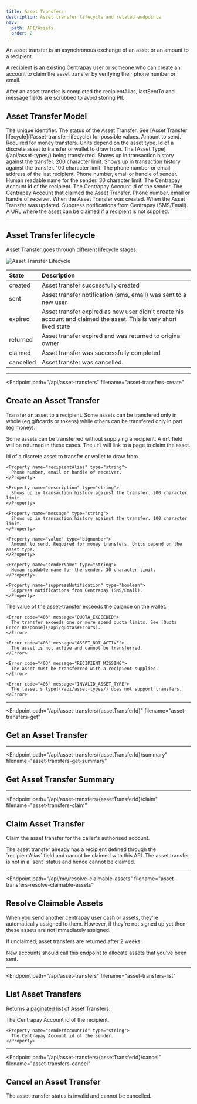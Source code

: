 ```yaml
---
title: Asset Transfers
description: Asset transfer lifecycle and related endpoints
nav:
  path: API/Assets
  order: 2
---
```



An asset transfer is an asynchronous exchange of an asset or an amount to a recipient.

A recipient is an existing Centrapay user or someone who can create an account to claim the asset transfer by verifying
their phone number or email.

After an asset transfer is completed the recipientAlias, lastSentTo and
message fields are scrubbed to avoid storing PII.

## Asset Transfer Model

<Properties>
  <Property name="id" type="string">
    The unique identifier.
  </Property>

  <Property name="status" type="string">
    The status of the Asset Transfer. See [Asset Transfer lifecycle](#asset-transfer-lifecycle) for possible values.
  </Property>

  <Property name="value" type="bignumber">
    Amount to send. Required for money transfers. Units depend on the asset type.
  </Property>

  <Property name="assetId" type="string">
    Id of a discrete asset to transfer or wallet to draw from.
  </Property>

  <Property name="assetType" type="string">
    The [Asset Type](/api/asset-types/) being transferred.
  </Property>

  <Property name="description" type="string">
    Shows up in transaction history against the transfer. 200 character limit.
  </Property>

  <Property name="message" type="string">
    Shows up in transaction history against the transfer. 100 character limit.
  </Property>

  <Property name="lastSentTo" type="string">
    The phone number or email address of the last recipient.
  </Property>

  <Property name="senderAlias" type="string">
    Phone number, email or handle of sender.
  </Property>

  <Property name="senderName" type="string">
    Human readable name for the sender. 30 character limit.
  </Property>

  <Property name="recipientAccountId" type="string">
    The Centrapay Account id of the recipient.
  </Property>

  <Property name="senderAccountId" type="string">
    The Centrapay Account id of the sender.
  </Property>

  <Property name="claimedByAccountId" type="string">
    The Centrapay Account that claimed the Asset Transfer.
  </Property>

  <Property name="recipientAlias" type="string">
    Phone number, email or handle of receiver.
  </Property>

  <Property name="createdAt" type="timestamp">
    When the Asset Transfer was created.
  </Property>

  <Property name="updatedAt" type="timestamp">
    When the Asset Transfer was updated.
  </Property>

  <Property name="suppressNotification" type="boolean">
    Suppress notifications from Centrapay (SMS/Email).
  </Property>

  <Property name="url" type="string">
    A URL where the asset can be claimed if a recipient is not supplied.
  </Property>
</Properties>

---

## Asset Transfer lifecycle

Asset Transfer goes through different lifecycle stages.

![Asset Transfer Lifecycle](/asset-lifecycle.png)

|   State   |                                                    Description                                                     |
| :-------- | :----------------------------------------------------------------------------------------------------------------- |
| created   | Asset transfer successfully created                                                                                |
| sent      | Asset transfer notification (sms, email) was sent to a new user                                                    |
| expired   | Asset transfer expired as new user didn't create his account and claimed the asset. This is very short lived state |
| returned  | Asset transfer expired and was returned to original owner                                                          |
| claimed   | Asset transfer was successfully completed                                                                          |
| cancelled | Asset transfer was cancelled.                                                                                      |

---


<Endpoint
  path="/api/asset-transfers"
  filename="asset-transfers-create"
>
  ## Create an Asset Transfer

  Transfer an asset to a recipient. Some assets can be transfered only in whole
  (eg giftcards or tokens) while others can be transfered only in part (eg money).

  Some assets can be transferred without supplying a recipient. A `url` field will be
  returned in these cases. The `url` will link to a page to claim the asset.

  <Properties>
    <Property name="assetId" type="string" required>
      Id of a discrete asset to transfer or wallet to draw from.
    </Property>

    <Property name="recipientAlias" type="string">
      Phone number, email or handle of receiver.
    </Property>

    <Property name="description" type="string">
      Shows up in transaction history against the transfer. 200 character limit.
    </Property>

    <Property name="message" type="string">
      Shows up in transaction history against the transfer. 100 character limit.
    </Property>

    <Property name="value" type="bignumber">
      Amount to send. Required for money transfers. Units depend on the asset type.
    </Property>

    <Property name="senderName" type="string">
      Human readable name for the sender. 30 character limit.
    </Property>

    <Property name="suppressNotification" type="boolean">
      Suppress notifications from Centrapay (SMS/Email).
    </Property>
  </Properties>

  <Properties heading="Errors">
    <Error code="403" message="INSUFFICIENT_WALLET_BALANCE">
      The value of the asset-transfer exceeds the balance on the wallet.
    </Error>

    <Error code="403" message="QUOTA_EXCEEDED">
      The transfer exceeds one or more spend quota limits. See [Quota Error Response](/api/quotas#errors).
    </Error>

    <Error code="403" message="ASSET_NOT_ACTIVE">
      The asset is not active and cannot be transferred.
    </Error>

    <Error code="403" message="RECIPIENT_MISSING">
      The asset must be transferred with a recipient supplied.
    </Error>

    <Error code="403" message="INVALID_ASSET_TYPE">
      The [asset's type](/api/asset-types/) does not support transfers.
    </Error>
  </Properties>
</Endpoint>

---

<Endpoint
  path="/api/asset-transfers/{assetTransferId}"
  filename="asset-transfers-get"
>
  ## Get an Asset Transfer
</Endpoint>

---

<Endpoint
  path="/api/asset-transfers/{assetTransferId}/summary"
  filename="asset-transfers-get-summary"
>
  ## Get Asset Transfer Summary
</Endpoint>

---

<Endpoint
  path="/api/asset-transfers/{assetTransferId}/claim"
  filename="asset-transfers-claim"
>
  ## Claim Asset Transfer <Badge type="experimental"/>

  Claim the asset transfer for the caller's authorised account.


  <Properties heading="Errors">
    <Error code="403" message="ASSET_TRANSFER_INVALID_RECIPIENT">
      The asset transfer already has a recipient defined through the `recipientAlias` field and cannot be claimed with this API.
    </Error>
    <Error code="403" message="ASSET_TRANSFER_INVALID_STATUS">
      The asset transfer is not in a `sent` status and hence cannot be claimed.
    </Error>
  </Properties>
</Endpoint>

---

<Endpoint
  path="/api/me/resolve-claimable-assets"
  filename="asset-transfers-resolve-claimable-assets"
>
  ## Resolve Claimable Assets <Badge type="experimental"/>

  When you send another centrapay user cash or assets, they're automatically assigned to them.
  However, if they're not signed up yet then these assets are not immediately assigned.

  If unclaimed, asset transfers are returned after 2 weeks.

  New accounts should call this endpoint to allocate assets that you've been sent.
</Endpoint>

---

<Endpoint
  path="/api/asset-transfers"
  filename="asset-transfers-list"
>
  ## List Asset Transfers <Badge type="experimental"/>

  Returns a [paginated](/api/pagination/) list of Asset Transfers.

  <Properties>
    <Property name="recipientAccountId" type="string">
      The Centrapay Account id of the recipient.
    </Property>

    <Property name="senderAccountId" type="string">
      The Centrapay Account id of the sender.
    </Property>
  </Properties>
</Endpoint>

---

<Endpoint
  path="/api/asset-transfers/{assetTransferId}/cancel"
  filename="asset-transfers-cancel"
>
  ## Cancel an Asset Transfer

  <Properties heading="Errors">
    <Error code="403" message="INVALID_ASSET_TRANSFER_STATUS">
      The asset transfer status is invalid and cannot be cancelled.
    </Error>
  </Properties>
</Endpoint>
